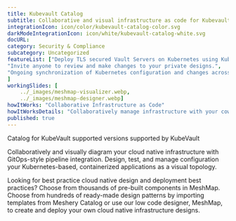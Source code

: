 ```yaml
---
title: Kubevault Catalog  
subtitle: Collaborative and visual infrastructure as code for Kubevault Catalog
integrationIcon: icon/color/kubevault-catalog-color.svg
darkModeIntegrationIcon: icon/white/kubevault-catalog-white.svg
docURL: 
category: Security & Compliance
subcategory: Uncategorized
featureList: ["Deploy TLS secured Vault Servers on Kubernetes using KubeVault. You can use cert-manager to manage VaultServer TLS or you can manage TLS with self-signed.",
"Invite anyone to review and make changes to your private designs.",
"Ongoing synchronization of Kubernetes configuration and changes across any number of clusters."
]
workingSlides: [
    ../_images/meshmap-visualizer.webp,
    ../_images/meshmap-designer.webp]
howItWorks: "Collaborative Infrastructure as Code"
howItWorksDetails: "Collaboratively manage infrastructure with your coworkers synchronously sharing the same designs."
published: true
---
```

<p>
    Catalog for KubeVault supported versions supported by KubeVault
</p>
<p>
    Collaboratively and visually diagram your cloud native infrastructure with GitOps-style pipeline integration. Design, test, and manage configuration your Kubernetes-based, containerized applications as a visual topology.
</p>
<p>
    Looking for best practice cloud native design and deployment best practices? Choose from thousands of pre-built components in MeshMap. Choose from hundreds of ready-made design patterns by importing templates from Meshery Catalog or use our low code designer, MeshMap, to create and deploy your own cloud native infrastructure designs.
</p>